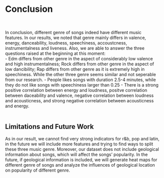 # Conclusion

<br>

In conclusion, different genre of songs indeed have different music features. In our results, we noted that genre mainly differs in valence, energy, danceability, loudness, speechiness, accoustcness, instrumentalness and liveness. Also, we are able to answer the three questions raised at the beginning at this moment:
<br>
- Edm differs from other genre in the aspect of considerably low valence and high instrumentalness; Rock differs from other genre in the aspect of low dancibility; Rap differs from other genre as it is extremely high in speechiness. While the other three genre seems similar and not seperable from our research.
- People likes songs with duration 2.5-4 minutes, while they do not like songs with speechiness larger than 0.25
- There is a strong positive correlation between energy and loudness, positve correlation between daceability and valence, negative correlation between loudness and acousticness, and strong negative correlation between acousticness and energy. 
<br>
<br>

## Limitations and Future Work

As in our result, we cannot find very strong indicators for r&b, pop and latin, in the future we will include more features and trying to find ways to split these three music genre. Moreover, our dataset does not include geological information about songs, which will affect the songs' popularity. In the future, if geological information is included, we will generate heat maps for different genre of songs and analyze the influences of geological location on popularity of different genre.